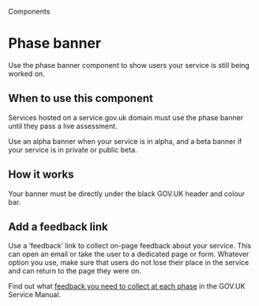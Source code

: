 
<Meta title="Components/Phase banner" />

<Hint>Components</Hint>

# Phase banner

Use the phase banner component to show users your service is still being worked on.

<Canvas of={PhaseBannerStories.primary} />

## When to use this component

Services hosted on a service.gov.uk domain must use the phase banner until they pass a live assessment.

Use an alpha banner when your service is in alpha, and a beta banner if your service is in private or public beta.

## How it works

Your banner must be directly under the black GOV.UK header and colour bar.

<Canvas of={PhaseBannerStories.primary} />

<Canvas of={PhaseBannerStories.beta} />

## Add a feedback link

Use a ‘feedback’ link to collect on-page feedback about your service. This can open an email or take the user to a dedicated page or form. Whatever option you use, make sure that users do not lose their place in the service and can return to the page they were on.

Find out what [feedback you need to collect at each phase](https://www.gov.uk/service-manual/measuring-success/measuring-user-satisfaction#user-satisfaction-through-each-service-phase) in the GOV.UK Service Manual.
